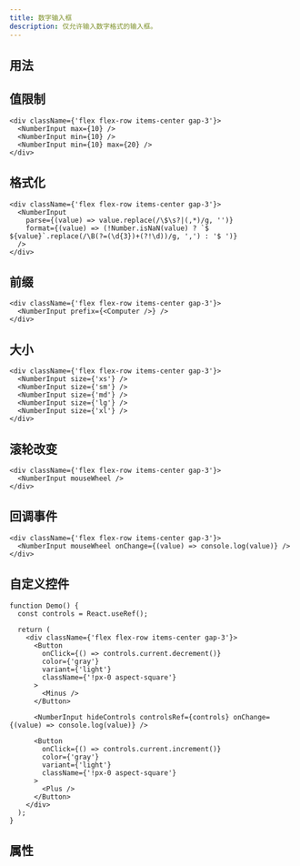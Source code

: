 ```yaml
---
title: 数字输入框
description: 仅允许输入数字格式的输入框。
---
```


## 用法

<Showcase componentName="NumberInput" />

## 值限制

```tsx preview editable
<div className={'flex flex-row items-center gap-3'}>
  <NumberInput max={10} />
  <NumberInput min={10} />
  <NumberInput min={10} max={20} />
</div>
```

## 格式化

```tsx preview editable
<div className={'flex flex-row items-center gap-3'}>
  <NumberInput
    parse={(value) => value.replace(/\$\s?|(,*)/g, '')}
    format={(value) => (!Number.isNaN(value) ? `$ ${value}`.replace(/\B(?=(\d{3})+(?!\d))/g, ',') : '$ ')}
  />
</div>
```

## 前缀

```tsx preview editable
<div className={'flex flex-row items-center gap-3'}>
  <NumberInput prefix={<Computer />} />
</div>
```

## 大小

```tsx preview editable
<div className={'flex flex-row items-center gap-3'}>
  <NumberInput size={'xs'} />
  <NumberInput size={'sm'} />
  <NumberInput size={'md'} />
  <NumberInput size={'lg'} />
  <NumberInput size={'xl'} />
</div>
```

## 滚轮改变

```tsx preview editable
<div className={'flex flex-row items-center gap-3'}>
  <NumberInput mouseWheel />
</div>
```

## 回调事件

```tsx preview editable
<div className={'flex flex-row items-center gap-3'}>
  <NumberInput mouseWheel onChange={(value) => console.log(value)} />
</div>
```

## 自定义控件

```tsx preview editable
function Demo() {
  const controls = React.useRef();

  return (
    <div className={'flex flex-row items-center gap-3'}>
      <Button
        onClick={() => controls.current.decrement()}
        color={'gray'}
        variant={'light'}
        className={'!px-0 aspect-square'}
      >
        <Minus />
      </Button>

      <NumberInput hideControls controlsRef={controls} onChange={(value) => console.log(value)} />

      <Button
        onClick={() => controls.current.increment()}
        color={'gray'}
        variant={'light'}
        className={'!px-0 aspect-square'}
      >
        <Plus />
      </Button>
    </div>
  );
}
```

## 属性

<PropsTable componentName="NumberInput" />

